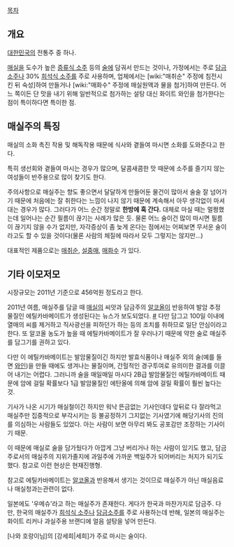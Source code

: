 [[목차]]
== 개요 ==
[[대한민국]]의 전통주 중 하나.

[[매실]]을 도수가 높은 [[증류식 소주]] 등의 [[술]]에 담궈서 만드는 것이나, 가정에서는 주로 [[담금소주]]나 30% [[희석식 소주]]를 주로 사용하며, 업체에서는 [wiki:"매취순" 주정에 침전시킨 뒤 숙성]하여 만들거나 [wiki:"매화수" 주정에 매실원액과 물을 첨가]하여 만든다. 어느 쪽이든 단 맛을 내기 위해 일반적으로 첨가하는 설탕 대신 화이트 와인을 첨가한다는 점이 특이하다면 특이한 점.

== 매실주의 특징 ==
매실의 소화 촉진 작용 및 해독작용 때문에 식사와 곁들여 마시면 소화를 도와준다고 한다.

특히 생선회와 곁들여 마시는 경우가 많으며, 달콤새콤한 맛 때문에 소주를 즐기지 않는 여성들이 반주용으로 많이 찾기도 한다.

주의사항으로 매실주는 향도 좋으면서 달달하게 만들어둔 물건이 많아서 술술 잘 넘어가기 때문에 처음에는 잘 취한다는 느낌이 나지 않기 때문에 계속해서 아무 생각없이 마셔대는 경우가 많다. 그러다가 어느 순간 정말로 '''한방에 훅 간다.''' 대체로 마실 때는 멀쩡했는데 일어나는 순간 필름이 끊기는 사례가 많은 듯. 물론 어느 술이건 많이 마시면 필름이 끊기지 않을 수가 없지만, 자각증상이 좀 늦게 온다는 점에서는 어찌보면 무서운 술이라고도 할 수 있을 것이다(물론 사람의 체질에 따라서 모두 그렇지는 않지만...)

대표적인 제품으로는 [[매취순]], [[설중매]], [[매화수]] 가 있다.

== 기타 이모저모 ==
시장규모는 2011년 기준으로 456억원 정도라고 한다.

2011년 여름, 매실주를 담글 때 [[매실]]의 씨앗과 담금주의 [[알코올]]이 반응하여 발암 추정 물질인 에틸카바메이트가 생성된다는 뉴스가 보도되었다. [http://www.ytn.co.kr/_ln/0102_201106220112244646 #] 다만 담그고 100일 이내에 열매의 씨를 제거하고 직사광선을 피하던가 하는 등의 조치를 취하므로 일단 안심이라고 한다. 또 알코올 농도가 높을 때 에틸카바메이트가 잘 우러나기 때문에 약한 술로 매실주를 담그기를 권하고 있다.

다만 이 에틸카바메이트는 발암물질이긴 하지만 발효식품이나 매실주 외의 술(예를 들면 [[와인]])을 만들 때에도 생겨나는 물질이며, 간헐적인 경구투여로 유의미한 결과를 이끌어 내기는 어렵다. 그러니까 술을 매일매일 마시다 2B급 발암물질인 에틸카바메이트 때문에 암에 걸릴 확률보다 1급 발암물질인 에탄올에 의해 암에 걸릴 확률이 훨씬 높다는 것. 

기사가 나온 시기가 매실철이긴 하지만 워낙 뜬금없는 기사인데다 앞뒤로 다 잘라먹고 매실주만 집중적으로 부각시키는 등 불공정하기 그지없는 기사였기에 해당기사의 진의를 의심하는 사람들도 있었다. 아는 사람이 보면 아무리 봐도 공포감만 조장하는 기사이기 때문.

이 때문에 매실로 술을 담가뒀다가 아깝게 그냥 버리거나 하는 사람이 있기도 했고, 담금주로서의 매실주의 지위가졸지에 과일주에 가까운 백일주가 되어버리는 처지가 되기도 했다. 참고로 이런 현상은 현재진행형. 

참고로 에틸카바메이트는 [[알코올]]과 반응해서 생기는 것이므로 매실주가 아닌 매실음료나 매실청과는관련이 없다.

일본에도 '우메슈'라고 하는 매실주가 존재한다. 게다가 한국과 마찬가지로 담금주. 다만, 한국의 매실주가 [[희석식 소주]]나 [[담금소주]]를 주로 사용하는데 반해, 일본의 매실주는 화이트 리커나 과실주용 브랜디에 얼음 설탕을 넣어 만든다.

[나와 호랑이님]의 [강세희|세희]가 주로 마시는 술이다.
